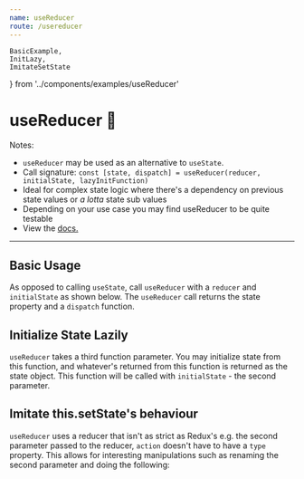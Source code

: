 ```yaml
---
name: useReducer
route: /usereducer
---
```



    BasicExample,
    InitLazy,
    ImitateSetState
} from '../components/examples/useReducer'


# useReducer 🦖
 
Notes: 
 - `useReducer` may be used as an alternative to `useState`. 
 - Call signature: `const [state, dispatch] = useReducer(reducer, initialState, lazyInitFunction)`
 - Ideal for complex state logic where there's a dependency on previous state values or *a lotta* state sub values
 - Depending on your use case you may find useReducer to be quite testable 
 - View the [docs.](https://reactjs.org/docs/hooks-reference.html#usereducer) 
--- 

## Basic Usage 
As opposed to calling `useState`, call `useReducer` with a `reducer` and `initialState` as shown below. 
The `useReducer` call returns the state property and a `dispatch` function. 

<Editor noInline code={BasicExample}/>

## Initialize State Lazily 
`useReducer` takes a third function parameter. You may initialize state from this function, and whatever's returned from this function is returned as the state object.
This function will be called with `initialState` - the second parameter. 

<Editor noInline code={InitLazy}/>


## Imitate this.setState's behaviour 
`useReducer` uses a reducer that isn't as strict as Redux's e.g. the second parameter passed 
to the reducer, `action` doesn't have to have a `type` property. 
This allows for interesting manipulations such as renaming the second parameter and doing the following: 

<Editor noInline code={ImitateSetState}/>

<!-- todo: usecase where no re-renders when
useReducer returns the same state object -->
